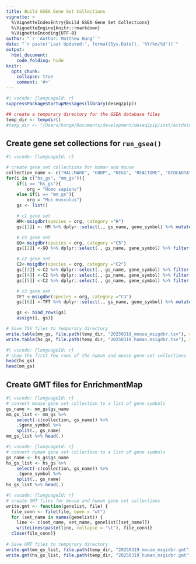 ```yaml
---
title: Build GSEA Gene Set Collections
vignette: >
  %\VignetteIndexEntry{Build GSEA Gene Set Collections}
  %\VignetteEngine{knitr::rmarkdown}
  %\VignetteEncoding{UTF-8}
author: "`r 'Author: Matthew Hung'`"
date: "`r paste('Last Updated:', format(Sys.Date(), '%Y/%m/%d'))`"
output:
  html_document:
    code_folding: hide
knitr:
  opts_chunk:
    collapse: true
    comment: '#>'
---
```


```r
#| vscode: {languageId: r}
suppressPackageStartupMessages(library(deseq2pip))

## create a temporary directory for the GSEA database files
temp_dir <- tempdir()
#temp_dir <- "/Users/hungm/Documents/development/deseq2pip/inst/extdata/"
```


## Create gene set collections for `run_gsea()`
```r
#| vscode: {languageId: r}

# create gene set collections for human and mouse
collection_name <- c("HALLMARK", "GOBP", "KEGG", "REACTOME", "BIOCARTA", "TFT")
for(i in c("hs_gs", "mm_gs")){
    if(i == "hs_gs"){
        org = "Homo sapiens"}
    else if(i == "mm_gs"){
        org = "Mus musculus"}
    gs <- list()

    # c1 gene set
    HM<-msigdbr(species = org, category ="H")
    gs[[1]] <- HM %>% dplyr::select(., gs_name, gene_symbol) %>% mutate(collection = collection_name[1])

    # c5 gene set
    GO<-msigdbr(species = org, category ="C5")
    gs[[2]] <-GO %>% dplyr::select(., gs_name, gene_symbol) %>% filter(stringr::str_detect(gs_name, 'GOBP')) %>% mutate(collection = collection_name[2])

    # c2 gene set
    C2<-msigdbr(species = org, category ="C2")
    gs[[3]] <-C2 %>% dplyr::select(., gs_name, gene_symbol) %>% filter(stringr::str_detect(gs_name, 'KEGG')) %>% mutate(collection = collection_name[3])
    gs[[4]] <-C2 %>% dplyr::select(., gs_name, gene_symbol) %>% filter(stringr::str_detect(gs_name, 'REACTOME')) %>% mutate(collection = collection_name[4])
    gs[[5]] <-C2 %>% dplyr::select(., gs_name, gene_symbol) %>% filter(stringr::str_detect(gs_name, 'BIOCARTA')) %>% mutate(collection = collection_name[5])

    # c3 gene set
    TFT <-msigdbr(species = org, category ="C3")
    gs[[6]] <-TFT %>% dplyr::select(., gs_name, gene_symbol) %>% mutate(collection = collection_name[6])

    gs <- bind_rows(gs)
    assign(i, gs)}

# Save TSV files to temporary directory
write.table(mm_gs, file.path(temp_dir, "20250319_mouse_msigdbr.tsv"), sep = "\t", quote = F, row.names = F)
write.table(hs_gs, file.path(temp_dir, "20250319_human_msigdbr.tsv"), sep = "\t", quote = F, row.names = F)
```

```r
#| vscode: {languageId: r}
# show the first few rows of the human and mouse gene set collections
head(hs_gs)
head(mm_gs)
```


## Create GMT files for EnrichmentMap
```r
#| vscode: {languageId: r}
# convert mouse gene set collection to a list of gene symbols
gs_name <- mm_gs$gs_name
mm_gs_list <- mm_gs %>%
    select(-c(collection, gs_name)) %>%
    .$gene_symbol %>%
    split(., gs_name)
mm_gs_list %>% head(.)
```

```r
#| vscode: {languageId: r}
# convert human gene set collection to a list of gene symbols
gs_name <- hs_gs$gs_name
hs_gs_list <- hs_gs %>%
    select(-c(collection, gs_name)) %>%
    .$gene_symbol %>%
    split(., gs_name)
hs_gs_list %>% head(.)
```

```r
#| vscode: {languageId: r}
# create GMT files for mouse and human gene set collections
write.gmt <- function(genelist, file) {
  file_conn <- file(file, open = "wt")
  for (set_name in names(genelist)) {
    line <- c(set_name, set_name, genelist[[set_name]])
    writeLines(paste(line, collapse = "\t"), file_conn)}
  close(file_conn)}
  
# Save GMT files to temporary directory
write.gmt(mm_gs_list, file.path(temp_dir, "20250319_mouse_msgidbr.gmt"))
write.gmt(hs_gs_list, file.path(temp_dir, "20250319_human_msgidbr.gmt"))

```


